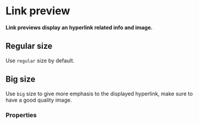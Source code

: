 # Link preview <ReactStabilityFlag status="unstable" />

**Link previews display an hyperlink related info and image.**

## Regular size

Use `regular` size by default.

<DemoBlock demo="default" withThemeSwitcher />

## Big size

Use `big` size to give more emphasis to the displayed hyperlink, make sure to have a good quality image.

<DemoBlock demo="big" withThemeSwitcher />

### Properties

<PropTable component="LinkPreview" />
